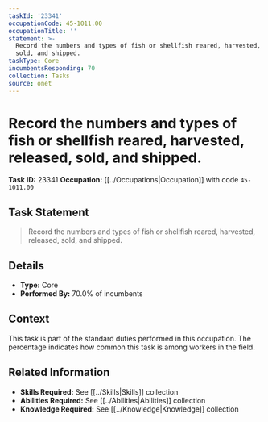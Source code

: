 ```yaml
---
taskId: '23341'
occupationCode: 45-1011.00
occupationTitle: ''
statement: >-
  Record the numbers and types of fish or shellfish reared, harvested, released,
  sold, and shipped.
taskType: Core
incumbentsResponding: 70
collection: Tasks
source: onet
---
```

# Record the numbers and types of fish or shellfish reared, harvested, released, sold, and shipped.

**Task ID:** 23341
**Occupation:** [[../Occupations|Occupation]] with code `45-1011.00`

## Task Statement

> Record the numbers and types of fish or shellfish reared, harvested, released, sold, and shipped.

## Details

- **Type:** Core
- **Performed By:** 70.0% of incumbents

## Context

This task is part of the standard duties performed in this occupation. The percentage indicates how common this task is among workers in the field.

## Related Information

- **Skills Required:** See [[../Skills|Skills]] collection
- **Abilities Required:** See [[../Abilities|Abilities]] collection
- **Knowledge Required:** See [[../Knowledge|Knowledge]] collection
